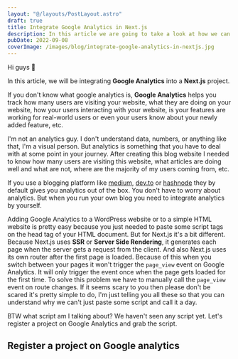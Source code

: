 ```yaml
---
layout: "@/layouts/PostLayout.astro"
draft: true
title: Integrate Google Analytics in Next.js
description: In this article we are going to take a look at how we can integrate Google Analytics in a Next.js project
pubDate: 2022-09-08
coverImage: /images/blog/integrate-google-analytics-in-nextjs.jpg
---
```


Hi guys 👋

In this article, we will be integrating **Google Analytics** into a **Next.js** project.

If you don't know what google analytics is, **Google Analytics** helps you track how many users are visiting your website, what they are doing on your website, how your users interacting with your website, is your features are working for real-world users or even your users know about your newly added feature, etc.

I'm not an analytics guy. I don't understand data, numbers, or anything like that, I'm a visual person. But analytics is something that you have to deal with at some point in your journey. After creating this blog website I needed to know how many users are visiting this website, what articles are doing well and what are not, where are the majority of my users coming from, etc.

If you use a blogging platform like [medium](https://medium.com), [dev.to](https://dev.to) or [hashnode](https://hashnode.com) they by default gives you analytics out of the box. You don't have to worry about analytics. But when you run your own blog you need to integrate analytics by yourself.

Adding Google Analytics to a WordPress website or to a simple HTML website is pretty easy because you just needed to paste some script tags on the head tag of your HTML document. But for Next.js it's a bit different. Because Next.js uses **SSR** or **Server Side Rendering**, it generates each page when the server gets a request from the client. And also Next.js uses its own router after the first page is loaded. Because of this when you switch between your pages it won't trigger the `page_view` event on Google Analytics. It will only trigger the event once when the page gets loaded for the first time. To solve this problem we have to manually call the `page_view` event on route changes. If it seems scary to you then please don't be scared it's pretty simple to do, I'm just telling you all these so that you can understand why we can't just paste some script and call it a day.

BTW what script am I talking about? We haven't seen any script yet. Let's register a project on Google Analytics and grab the script.

## Register a project on Google analytics
